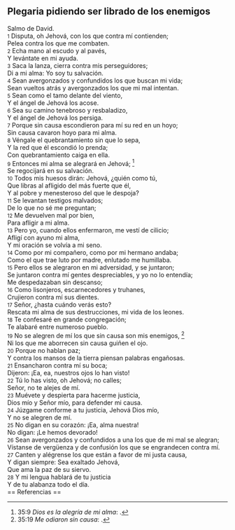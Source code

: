 == Plegaria pidiendo ser librado de los enemigos ==

Salmo de David.<br>
{{anchor|1}} <small>1</small> Disputa, oh Jehová, con los que contra mí contienden;<br>
Pelea contra los que me combaten.<br>
{{anchor|2}} <small>2</small> Echa mano al escudo y al pavés,<br>
Y levántate en mi ayuda.<br>
{{anchor|3}} <small>3</small> Saca la lanza, cierra contra mis perseguidores;<br>
Di a mi alma: Yo soy tu salvación.<br>
{{anchor|4}} <small>4</small> Sean avergonzados y confundidos los que buscan mi vida;<br>
Sean vueltos atrás y avergonzados los que mi mal intentan.<br>
{{anchor|5}} <small>5</small> Sean como el tamo delante del viento,<br>
Y el ángel de Jehová los acose.<br>
{{anchor|6}} <small>6</small> Sea su camino tenebroso y resbaladizo,<br>
Y el ángel de Jehová los persiga.<br>
{{anchor|7}} <small>7</small> Porque sin causa escondieron para mí su red en un hoyo;<br>
Sin causa cavaron hoyo para mi alma.<br>
{{anchor|8}} <small>8</small> Véngale el quebrantamiento sin que lo sepa,<br>
Y la red que él escondió lo prenda;<br>
Con quebrantamiento caiga en ella.<br>
{{anchor|9}} <small>9</small> Entonces mi alma se alegrará en Jehová; <ref>35:9 ''Dios es la alegría de mi alma'': {{lib|LU|131|2|10}}.</ref><br>
Se regocijará en su salvación.<br>
{{anchor|10}} <small>10</small> Todos mis huesos dirán: Jehová, ¿quién como tú,<br>
Que libras al afligido del más fuerte que él,<br>
Y al pobre y menesteroso del que le despoja?<br>
{{anchor|11}} <small>11</small> Se levantan testigos malvados;<br>
De lo que no sé me preguntan;<br>
{{anchor|12}} <small>12</small> Me devuelven mal por bien,<br>
Para afligir a mi alma.<br>
{{anchor|13}} <small>13</small> Pero yo, cuando ellos enfermaron, me vestí de cilicio;<br>
Afligí con ayuno mi alma,<br>
Y mi oración se volvía a mi seno.<br>
{{anchor|14}} <small>14</small> Como por mi compañero, como por mi hermano andaba;<br>
Como el que trae luto por madre, enlutado me humillaba.<br>
{{anchor|15}} <small>15</small> Pero ellos se alegraron en mi adversidad, y se juntaron;<br>
Se juntaron contra mí gentes despreciables, y yo no lo entendía;<br>
Me despedazaban sin descanso;<br>
{{anchor|16}} <small>16</small> Como lisonjeros, escarnecedores y truhanes,<br>
Crujieron contra mí sus dientes.<br>
{{anchor|17}} <small>17</small> Señor, ¿hasta cuándo verás esto?<br>
Rescata mi alma de sus destrucciones, mi vida de los leones.<br>
{{anchor|18}} <small>18</small> Te confesaré en grande congregación;<br>
Te alabaré entre numeroso pueblo.<br>
{{anchor|19}} <small>19</small> No se alegren de mí los que sin causa son mis enemigos, <ref>35:19 ''Me odiaron sin causa'': {{lib|LU|180|3|2}}.</ref><br>
Ni los que me aborrecen sin causa guiñen el ojo.<br>
{{anchor|20}} <small>20</small> Porque no hablan paz;<br>
Y contra los mansos de la tierra piensan palabras engañosas.<br>
{{anchor|21}} <small>21</small> Ensancharon contra mí su boca;<br>
Dijeron: ¡Ea, ea, nuestros ojos lo han visto!<br>
{{anchor|22}} <small>22</small> Tú lo has visto, oh Jehová; no calles;<br>
Señor, no te alejes de mí.<br>
{{anchor|23}} <small>23</small> Muévete y despierta para hacerme justicia,<br>
Dios mío y Señor mío, para defender mi causa.<br>
{{anchor|24}} <small>24</small> Júzgame conforme a tu justicia, Jehová Dios mío,<br>
Y no se alegren de mí.<br>
{{anchor|25}} <small>25</small> No digan en su corazón: ¡Ea, alma nuestra!<br>
No digan: ¡Le hemos devorado!<br>
{{anchor|26}} <small>26</small> Sean avergonzados y confundidos a una los que de mi mal se alegran;<br>
Vístanse de vergüenza y de confusión los que se engrandecen contra mí.<br>
{{anchor|27}} <small>27</small> Canten y alégrense los que están a favor de mi justa causa,<br>
Y digan siempre: Sea exaltado Jehová,<br>
Que ama la paz de su siervo.<br>
{{anchor|28}} <small>28</small> Y mi lengua hablará de tu justicia<br>
Y de tu alabanza todo el día.<br>
== Referencias ==

<references />
